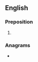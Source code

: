 {{also|Appendix:Variations of "aka"}}
==English==

===Preposition===
{{head|en|preposition}}

# {{alternative spelling of|en|AKA}}

===Anagrams===
* {{anagrams|en|a=aak|aak}}

{{cln|en|three-letter abbreviations}}